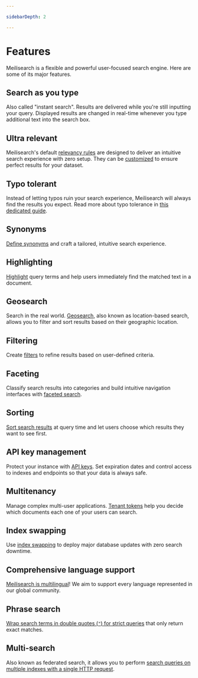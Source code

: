```yaml
---

sidebarDepth: 2

---
```


# Features

Meilisearch is a flexible and powerful user-focused search engine. Here are some of its major features.

## Search as you type

Also called "instant search". Results are delivered while you're still inputting your query. Displayed results are changed in real-time whenever you type additional text into the search box.

## Ultra relevant

Meilisearch's default [relevancy rules](/learn/core_concepts/relevancy) are designed to deliver an intuitive search experience with zero setup. They can be [customized](/reference/api/settings#ranking-rules) to ensure perfect results for your dataset.

## Typo tolerant

Instead of letting typos ruin your search experience, Meilisearch will always find the results you expect. Read more about typo tolerance in [this dedicated guide](/learn/configuration/typo_tolerance).

## Synonyms

[Define synonyms](/learn/configuration/synonyms) and craft a tailored, intuitive search experience.

## Highlighting

[Highlight](/reference/api/search#attributes-to-highlight) query terms and help users immediately find the matched text in a document.

## Geosearch

Search in the real world. [Geosearch](/learn/advanced/geosearch), also known as location-based search, allows you to filter and sort results based on their geographic location.

## Filtering

Create [filters](/learn/advanced/filtering) to refine results based on user-defined criteria.

## Faceting

Classify search results into categories and build intuitive navigation interfaces with [faceted search](/learn/advanced/faceted_search).

## Sorting

[Sort search results](/learn/advanced/sorting) at query time and let users choose which results they want to see first.

## API key management

Protect your instance with [API keys](/learn/security/master_api_keys). Set expiration dates and control access to indexes and endpoints so that your data is always safe.

## Multitenancy

Manage complex multi-user applications. [Tenant tokens](/learn/security/tenant_tokens) help you decide which documents each one of your users can search.

## Index swapping

Use [index swapping](/learn/core_concepts/indexes#swapping-indexes) to deploy major database updates with zero search downtime.

## Comprehensive language support

[Meilisearch is multilingual](/learn/what_is_meilisearch/language)! We aim to support every language represented in our global community.

## Phrase search

[Wrap search terms in double quotes (`"`) for strict queries](/reference/api/search#phrase-search) that only return exact matches.

## Multi-search

Also known as federated search, it allows you to perform [search queries on multiple indexes with a single HTTP request](/reference/api/multi_search).
